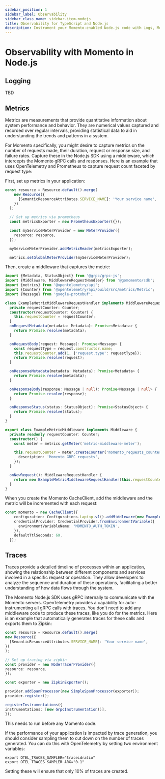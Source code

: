 ```yaml
---
sidebar_position: 1
sidebar_label: Observability
sidebar_class_name: sidebar-item-nodejs
title: Observability for TypeScript and Node.js
description: Instrument your Momento-enabled Node.js code with Logs, Metrics, and Traces
---
```


# Observability with Momento in Node.js

## Logging
TBD

## Metrics
Metrics are measurements that provide quantitative information about system performance and behavior. They are numerical values captured and recorded over regular intervals, providing statistical data to aid in understanding the trends and patterns in a system.

For Momento specifically, you might desire to capture metrics on the number of requests made, their duration, request or response size, and failure rates. Capture these in the Node.js SDK using a middleware, which intercepts the Momento gRPC calls and responses. Here is an example that uses OpenTelemetry and Prometheus to capture request count faceted by request type:

First, set up metrics in your application:
```typescript
const resource = Resource.default().merge(
    new Resource({
      [SemanticResourceAttributes.SERVICE_NAME]: 'Your service name',
    })
  );

  // Set up metrics via prometheus
  const metricsExporter = new PrometheusExporter({});

  const myServiceMeterProvider = new MeterProvider({
    resource: resource,
  });

  myServiceMeterProvider.addMetricReader(metricsExporter);

  metrics.setGlobalMeterProvider(myServiceMeterProvider);
```

Then, create a middleware that captures the metric:
```typescript
import {Metadata, StatusObject} from '@grpc/grpc-js';
import {Middleware, MiddlewareRequestHandler} from '@gomomento/sdk';
import {metrics} from '@opentelemetry/api';
import {Counter} from '@opentelemetry/api/build/src/metrics/Metric';
import {Message} from 'google-protobuf';

class ExampleMetricMiddlewareRequestHandler implements MiddlewareRequestHandler {
  private requestCounter: Counter;
  constructor(requestCounter: Counter) {
    this.requestCounter = requestCounter;
  }
  onRequestMetadata(metadata: Metadata): Promise<Metadata> {
    return Promise.resolve(metadata);
  }

  onRequestBody(request: Message): Promise<Message> {
    const requestType = request.constructor.name;
    this.requestCounter.add(1, {'request.type': requestType});
    return Promise.resolve(request);
  }

  onResponseMetadata(metadata: Metadata): Promise<Metadata> {
    return Promise.resolve(metadata);
  }

  onResponseBody(response: Message | null): Promise<Message | null> {
    return Promise.resolve(response);
  }

  onResponseStatus(status: StatusObject): Promise<StatusObject> {
    return Promise.resolve(status);
  }
}

export class ExampleMetricMiddleware implements Middleware {
  private readonly requestCounter: Counter;
  constructor() {
    const meter = metrics.getMeter('metric-middleware-meter');

    this.requestCounter = meter.createCounter('momento_requests_counter', {
      description: 'Momento GRPC requests',
    });
  }

  onNewRequest(): MiddlewareRequestHandler {
    return new ExampleMetricMiddlewareRequestHandler(this.requestCounter);
  }
}
```

When you create the Momento CacheClient, add the middleware and the metric will be incremented with each request:
```typescript
const momento = new CacheClient({
    configuration: Configurations.Laptop.v1().addMiddleware(new ExampleMetricMiddleware()),
    credentialProvider: CredentialProvider.fromEnvironmentVariable({
      environmentVariableName: 'MOMENTO_AUTH_TOKEN',
    }),
    defaultTtlSeconds: 60,
  });
```

## Traces
Traces provide a detailed timeline of processes within an application, showing the relationship between different components and services involved in a specific request or operation. They allow developers to analyze the sequence and duration of these operations, facilitating a better understanding of how data flows through the system.

The Momento Node.js SDK uses gRPC internally to communicate with the Momento servers. OpenTelemetry provides a capability for auto-instrumenting all gRPC calls with traces. You don't need to add any middleware code to produce these traces, like you do for the metrics. Here is an example that automatically generates traces for these calls and exports them to Zipkin:

```typescript
const resource = Resource.default().merge(
new Resource({
  [SemanticResourceAttributes.SERVICE_NAME]: 'Your service name',
})
);

// Set up tracing via zipkin
const provider = new NodeTracerProvider({
resource: resource,
});

const exporter = new ZipkinExporter();

provider.addSpanProcessor(new SimpleSpanProcessor(exporter));
provider.register();

registerInstrumentations({
instrumentations: [new GrpcInstrumentation()],
});

```

This needs to run before any Momento code.

If the performance of your application is impacted by trace generation, you should consider sampling them to cut down on the number of traces generated. You can do this with OpenTelemetry by setting two environment variables:

```cli
export OTEL_TRACES_SAMPLER="traceidratio"
export OTEL_TRACES_SAMPLER_ARG="0.1"
```
Setting these will ensure that only 10% of traces are created.
